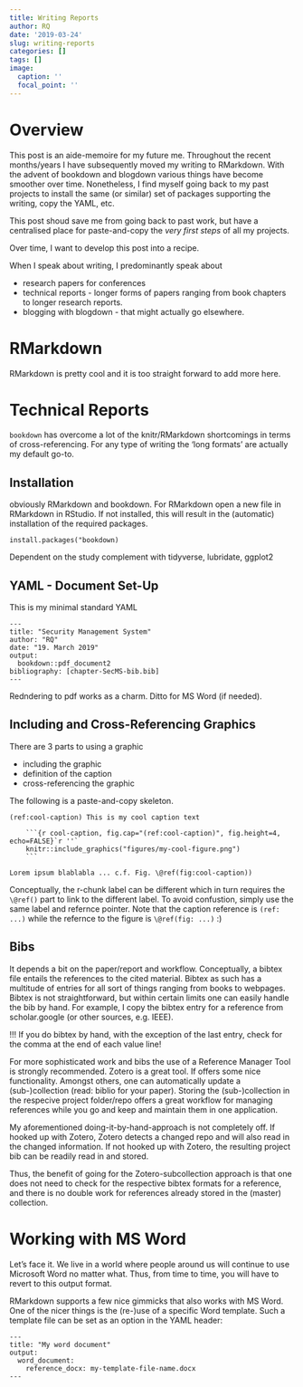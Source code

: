 ```yaml
---
title: Writing Reports
author: RQ
date: '2019-03-24'
slug: writing-reports
categories: []
tags: []
image:
  caption: ''
  focal_point: ''
---
```


# Overview 

This post is an aide-memoire for my future me. Throughout the recent months/years I have subsequently moved my writing to RMarkdown. 
With the advent of bookdown and blogdown various things have become smoother over time.
Nonetheless, I find myself going back to my past projects to install the same (or similar) set of packages supporting the writing, copy the YAML, etc.

This post shoud save me from going back to past work, but have a centralised place for paste-and-copy the *very first steps* of all my projects.

Over time, I want to develop this post into a recipe.

When I speak about writing, I predominantly speak about 

* research papers for conferences
* technical reports - longer forms of papers ranging from book chapters to longer research reports.
* blogging with blogdown - that might actually go elsewhere.

# RMarkdown

RMarkdown is pretty cool and it is too straight forward to add more here.

# Technical Reports

`bookdown` has overcome a lot of the knitr/RMarkdown shortcomings in terms of cross-referencing.
For any type of writing the 'long formats' are actually my default go-to.

## Installation

obviously RMarkdown and bookdown. For RMarkdown open a new file in RMarkdown in RStudio. If not installed, this will result in the (automatic) installation of the required packages.

```
install.packages("bookdown)
```

Dependent on the study complement with tidyverse, lubridate, ggplot2

## YAML - Document Set-Up

This is my minimal standard YAML

```
---
title: "Security Management System"
author: "RQ"
date: "19. March 2019"
output:
  bookdown::pdf_document2
bibliography: [chapter-SecMS-bib.bib]
---
```

Redndering to pdf works as a charm. Ditto for MS Word (if needed).

## Including and Cross-Referencing Graphics

There are 3 parts to using a graphic

* including the graphic
* definition of the caption
* cross-referencing the graphic

The following is a paste-and-copy skeleton.

```
(ref:cool-caption) This is my cool caption text

    ```{r cool-caption, fig.cap="(ref:cool-caption)", fig.height=4, echo=FALSE}`r ''`
    knitr::include_graphics("figures/my-cool-figure.png")
    ```

Lorem ipsum blablabla ... c.f. Fig. \@ref(fig:cool-caption))
```

Conceptually, the r-chunk label can be different which in turn requires the `\@ref()` part to link to the different label.
To avoid confustion, simply use the same label and refernce pointer.
Note that the caption reference is `(ref: ...)` while the refernce to the figure is `\@ref(fig: ...)` :)

## Bibs

It depends a bit on the paper/report and workflow.
Conceptually, a bibtex file entails the references to the cited material.
Bibtex as such has a multitude of entries for all sort of things ranging from books to webpages.
Bibtex is not straightforward, but within certain limits one can easily handle the bib by hand.
For example, I copy the bibtex entry for a reference from scholar.google (or other sources, e.g. IEEE).

!!! If you do bibtex by hand, with the exception of the last entry, check for the comma at the end of each value line!

For more sophisticated work and bibs the use of a Reference Manager Tool is strongly recommended. 
Zotero is a great tool. If offers some nice functionality.
Amongst others, one can automatically update a (sub-)collection (read: biblio for your paper). Storing the (sub-)collection in the respecive project folder/repo offers a great workflow for managing references while you go and keep and maintain them in one application.

My aforementioned doing-it-by-hand-approach is not completely off. If hooked up with Zotero, Zotero detects a changed repo and will also read in the changed information.
If not hooked up with Zotero, the resulting project bib can be readily read in and stored.

Thus, the benefit of going for the Zotero-subcollection approach is that one does not need to check for the respective bibtex formats for a reference, and there is no double work for references already stored in the (master) collection.

# Working with MS Word

Let's face it. We live in a world where people around us will continue to use Microsoft Word no matter what.
Thus, from time to time, you will have to revert to this output format.

RMarkdown supports a few nice gimmicks that also works with MS Word.
One of the nicer things is the (re-)use of a specific Word template.
Such a template file can be set as an option in the YAML header:

```
---
title: "My word document"
output:
  word_document:
    reference_docx: my-template-file-name.docx
--- 
```